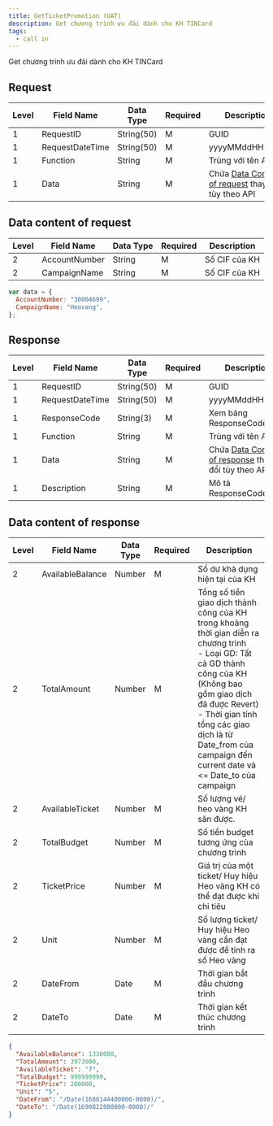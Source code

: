 ```yaml
---
title: GetTicketPromotion (UAT)
description: Get chương trình ưu đãi dành cho KH TINCard
tags:
  - call in
---
```


Get chương trình ưu đãi dành cho KH TINCard

## Request

| Level | Field Name      | Data Type  | Required | Description                                                                    |
| ----- | --------------- | ---------- | -------- | ------------------------------------------------------------------------------ |
| 1     | RequestID       | String(50) | M        | GUID                                                                           |
| 1     | RequestDateTime | String(50) | M        | yyyyMMddHHmmss                                                                 |
| 1     | Function        | String     | M        | Trùng với tên API                                                              |
| 1     | Data            | String     | M        | Chứa [Data Content of request](#data-content-of-request) thay đổi tùy theo API |

## Data content of request

| Level | Field Name    | Data Type | Required | Description   |
| ----- | ------------- | --------- | -------- | ------------- |
| 2     | AccountNumber | String    | M        | Số CIF của KH |
| 2     | CampaignName  | String    | M        | Số CIF của KH |

```javascript
var data = {
  AccountNumber: "30004699",
  CampaignName: "Heovang",
};
```

## Response

| Level | Field Name      | Data Type  | Required | Description                                                                      |
| ----- | --------------- | ---------- | -------- | -------------------------------------------------------------------------------- |
| 1     | RequestID       | String(50) | M        | GUID                                                                             |
| 1     | RequestDateTime | String(50) | M        | yyyyMMddHHmmss                                                                   |
| 1     | ResponseCode    | String(3)  | M        | Xem bảng ResponseCodeData                                                        |
| 1     | Function        | String     | M        | Trùng với tên API                                                                |
| 1     | Data            | String     | M        | Chứa [Data Content of response](#data-content-of-response) thay đổi tùy theo API |
| 1     | Description     | String     | M        | Mô tả ResponseCode                                                               |

## Data content of response

| Level | Field Name       | Data Type | Required | Description                                                                                                                                                                                                                                                                               |
| ----- | ---------------- | --------- | -------- | ----------------------------------------------------------------------------------------------------------------------------------------------------------------------------------------------------------------------------------------------------------------------------------------- |
| 2     | AvailableBalance | Number    | M        | Số dư khả dụng hiện tại của KH                                                                                                                                                                                                                                                            |
| 2     | TotalAmount      | Number    | M        | Tổng số tiền giao dịch thành công của KH trong khoảng thời gian diễn ra chương trình<br/>- Loại GD: Tất cả GD thành công của KH (Không bao gồm giao dịch đã được Revert)<br/>- Thời gian tính tổng các giao dịch là từ Date_from của campaign đến current date và <= Date_to của campaign |
| 2     | AvailableTicket  | Number    | M        | Số lượng vé/ heo vàng KH săn được.                                                                                                                                                                                                                                                        |
| 2     | TotalBudget      | Number    | M        | Số tiền budget tương ứng của chương trình                                                                                                                                                                                                                                                 |
| 2     | TicketPrice      | Number    | M        | Giá trị của một ticket/ Huy hiệu Heo vàng KH có thể đạt được khi chi tiêu                                                                                                                                                                                                                 |
| 2     | Unit             | Number    | M        | Số lượng ticket/ Huy hiệu Heo vàng cần đạt được để tính ra số Heo vàng                                                                                                                                                                                                                    |
| 2     | DateFrom         | Date      | M        | Thời gian bắt đầu chương trình                                                                                                                                                                                                                                                            |
| 2     | DateTo           | Date      | M        | Thời gian kết thúc chương trình                                                                                                                                                                                                                                                           |

```json
{
  "AvailableBalance": 1330000,
  "TotalAmount": 3973000,
  "AvailableTicket": "7",
  "TotalBudget": 999999999,
  "TicketPrice": 200000,
  "Unit": "5",
  "DateFrom": "/Date(1688144400000-0000)/",
  "DateTo": "/Date(1690822800000-0000)/"
}
```
